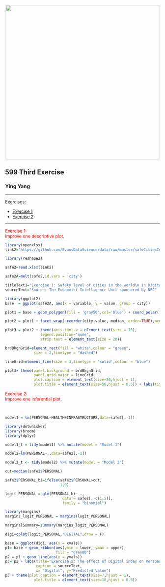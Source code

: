 <center><img src="http://i.imgur.com/sSaOozN.png" width="500"></center>

## 599 Third Exercise

### Ying Yang

___________________________

<a id='part1'></a>

Exercises: <br>

- [Exercise 1](#ex1)
- [Exercise 2](#ex2)

___________________________

<a id='ex1'></a>
<span style="color:red"> Exercise 1:<br> Improve one descriptive plot.
</span>

```r
library(openxlsx)
link2="https://github.com/EvansDataScience/data/raw/master/safeCitiesIndex.xlsx"

library(reshape2)

safe2=read.xlsx(link2)

safe2A=melt(safe2,id.vars = 'city')

titleText1="Exercise 1: Safety level of cities in the world\n in Digital, Health, Infrastructure, and Personal dimensions area"
sourceText="Source: The Economist Intelligence Unit sponsored by NEC"

library(ggplot2)
base  = ggplot(safe2A, aes(x = variable, y = value, group = city))

plot1 = base + geom_polygon(fill = 'gray50',col='blue') + coord_polar()

plot2 = plot1 + facet_wrap(~reorder(city,value, median, order=TRUE),ncol = 10)

plot3 = plot2 + theme(axis.text.x = element_text(size = 15),
                legend.position="none",
                strip.text = element_text(size = 20))

brdBkgnGrid=element_rect(fill = "white",colour = "green",
             size = 2,linetype = "dashed")

lineGrid=element_line(size = 3,linetype = 'solid',colour = "blue")

plot3+ theme(panel.background = brdBkgnGrid,
             panel.grid.major = lineGrid,
             plot.caption = element_text(size=30,hjust = 1),
             plot.title = element_text(size=50,hjust = 0.5)) + labs(title=titleText1,caption = sourceText)

```

<a id='ex2'></a>
<span style="color:red"> Exercise 2:<br> Improve one inferential plot.
</span>

<br>

```r
model1 = lm(PERSONAL~HEALTH+INFRASTRUCTURE,data=safe2[,-1])

library(dotwhisker)
library(broom)
library(dplyr)

model1_t = tidy(model1) %>% mutate(model = "Model 1") 

model2=lm(PERSONAL~.,data=safe2[,-1]) 

model2_t <- tidy(model2) %>% mutate(model = "Model 2")

cut=median(safe2$PERSONAL)

safe2$PERSONAL_bi=ifelse(safe2$PERSONAL>cut,
                         1,0)

logit_PERSONAL = glm(PERSONAL_bi~ .,
                          data = safe2[,-c(1,5)],
                          family = "binomial")

library(margins)
margins_logit_PERSONAL = margins(logit_PERSONAL) 

marginalSummary=summary(margins_logit_PERSONAL)

digi=cplot(logit_PERSONAL,"DIGITAL",draw = F)
```

```r
base = ggplot(digi, aes(x = xvals)) 
p1= base + geom_ribbon(aes(ymin = lower, ymax = upper), 
                       fill = "grey80")
p2 = p1 + geom_line(aes(y = yvals)) 
p3= p2 + labs(title="Exercise 2: The effect of Digital index on Personal index",
              caption = sourceText,
              x= "Digital", y="Predicted Value")
p3 + theme(plot.caption = element_text(size=7,hjust = 1),
             plot.title = element_text(size=18,hjust = 0.5))
```
